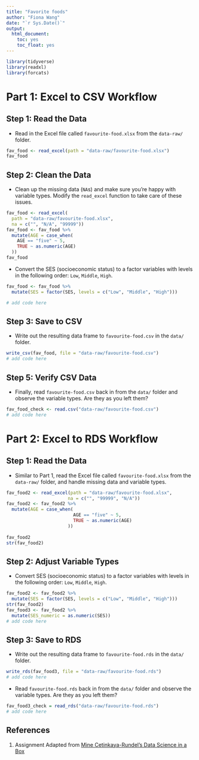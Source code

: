```yaml
---
title: "Favorite foods"
author: "Fiona Wang"
date: "`r Sys.Date()`"
output: 
  html_document: 
    toc: yes
    toc_float: yes
---
```


```r
library(tidyverse)
library(readxl)
library(forcats)
```

# Part 1: Excel to CSV Workflow


## Step 1: Read the Data

* Read in the Excel file called `favourite-food.xlsx` from the `data-raw/` folder.

```r
fav_food <- read_excel(path = "data-raw/favourite-food.xlsx")
fav_food
```

## Step 2: Clean the Data

* Clean up the missing data (`NA`s) and make sure you're happy with variable types. Modify the `read_excel` function to take care of these issues.

```r
fav_food <- read_excel(
  path = "data-raw/favourite-food.xlsx",
  na = c("", "N/A", "99999"))
fav_food <- fav_food %>% 
  mutate(AGE = case_when(
    AGE == "five" ~ 5,
    TRUE ~ as.numeric(AGE)
  ))
fav_food 
```

* Convert the SES (socioeconomic status) to a factor variables with levels in the 
following order: `Low`, `Middle`, `High`.

```r
fav_food <- fav_food %>% 
  mutate(SES = factor(SES, levels = c("Low", "Middle", "High")))

# add code here
```

## Step 3: Save to CSV

* Write out the resulting data frame to `favourite-food.csv` in the `data/` folder.

```r
write_csv(fav_food, file = "data-raw/favourite-food.csv")
# add code here
```

## Step 5: Verify CSV Data

* Finally, read `favourite-food.csv` back in from the `data/` folder and 
observe the variable types. Are they as you left them?

```r
fav_food_check <- read.csv("data-raw/favourite-food.csv")
# add code here
```

# Part 2: Excel to RDS Workflow

## Step 1: Read the Data
* Similar to Part 1, read  the Excel file called `favourite-food.xlsx` from the `data-raw/` folder, and handle missing data and variable types.

```r
fav_food2 <- read_excel(path = "data-raw/favourite-food.xlsx",
                       na = c("", "99999", "N/A"))
fav_food2 <- fav_food2 %>% 
  mutate(AGE = case_when(
                         AGE == "five" ~ 5,
                         TRUE ~ as.numeric(AGE)
                       ))
                       
fav_food2 
str(fav_food2)
```

## Step 2: Adjust Variable Types

* Convert SES (socioeconomic status) to a factor variables with levels in the 
following order: `Low`, `Middle`, `High`.

```r
fav_food2 <- fav_food2 %>% 
  mutate(SES = factor(SES, levels = c("Low", "Middle", "High")))
str(fav_food2)
fav_food3 <- fav_food2 %>% 
  mutate(SES_numeric = as.numeric(SES))
# add code here
```

## Step 3: Save to RDS
* Write out the resulting data frame to `favourite-food.rds` in the `data/` folder.

```r
write_rds(fav_food3, file = "data-raw/favourite-food.rds")
# add code here
```

* Read `favourite-food.rds` back in from the `data/` folder and observe the 
variable types. Are they as you left them?

```r
fav_food3_check = read_rds("data-raw/favourite-food.rds")
# add code here
```

## References {#references}
1. Assignment Adapted from [Mine Cetinkaya-Rundel's Data Science in a Box](https://github.com/rstudio-education/datascience-box)